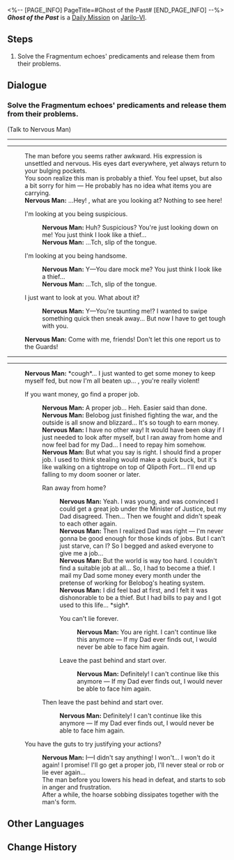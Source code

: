 <%-- [PAGE_INFO]
PageTitle=#Ghost of the Past#
[END_PAGE_INFO] --%>
{{Stub|Dialogue.}}
{{Mission Infobox
|id            = 3011607
|title         = 
|image         = <!--Mission Ghost of the Past.png-->
|type          = Daily
|event_name    = 
|chapter       = 
|requirements  = {{subst:void|<!--Unknown: {"Type":"Manual"}-->}}
|summary       = <!--official mission summary from Fate's Atlas-->
|characters    = Nervous Man; Trailblazer
|startLocation = [[Jarilo-VI]] - [[Rivet Town]]
|world         = Jarilo-VI
|area          = Rivet Town
|prev          = 
|next          = 
|rewards       = Credit*5,000
}}
'''''Ghost of the Past''''' is a [[Daily Mission]] on [[Jarilo-VI]].

==Steps==
# Solve the Fragmentum echoes' predicaments and release them from their problems.

<!--
==Gameplay Notes==

--><!--
==Trial Character==

-->
==Dialogue==
{{Stub Dialogue}}

===Solve the Fragmentum echoes' predicaments and release them from their problems.{{subst:void|<!--301160701-->}}===
{{Mission Description|type=daily|location=Rivet Town|Some Silvermane Guard patrols spotted illusory echoes in the Fragmentum who are stuck inside due to unfinished businesses. Help them.<br />The nervous man seems to be plotting something...}}
{{Dialogue Start}}

;(Talk to Nervous Man)
----
----
:The man before you seems rather awkward. His expression is unsettled and nervous. His eyes dart everywhere, yet always return to your bulging pockets.
:You soon realize this man is probably a thief. You feel upset, but also a bit sorry for him &mdash; He probably has no idea what items you are carrying.
:'''Nervous Man:''' ...Hey! {{MC|m=Boy|f=Girl}}, what are you looking at? Nothing to see here!
:{{DIcon|Arrow}} I'm looking at you being suspicious.
::'''Nervous Man:''' Huh? Suspicious? You're just looking down on me! You just think I look like a thief...
::'''Nervous Man:''' ...Tch, slip of the tongue.
:{{DIcon|Arrow}} I'm looking at you being handsome.
::'''Nervous Man:''' Y&mdash;You dare mock me? You just think I look like a thief...
::'''Nervous Man:''' ...Tch, slip of the tongue.
:{{DIcon|Arrow}} I just want to look at you. What about it?
::'''Nervous Man:''' Y&mdash;You're taunting me!? I wanted to swipe something quick then sneak away... But now I have to get tough with you.
:'''Nervous Man:''' Come with me, friends! Don't let this one report us to the Guards!
----
----
:'''Nervous Man:''' *cough*... I just wanted to get some money to keep myself fed, but now I'm all beaten up... {{MC|m=Sir|f=Ma'am}}, you're really violent!
:{{DIcon|Arrow}} If you want money, go find a proper job.
::'''Nervous Man:''' A proper job... Heh. Easier said than done.
::'''Nervous Man:''' Belobog just finished fighting the war, and the outside is all snow and blizzard... It's so tough to earn money.
::'''Nervous Man:''' I have no other way! It would have been okay if I just needed to look after myself, but I ran away from home and now feel bad for my Dad... I need to repay him somehow.
::'''Nervous Man:''' But what you say is right. I should find a proper job. I used to think stealing would make a quick buck, but it's like walking on a tightrope on top of Qlipoth Fort... I'll end up falling to my doom sooner or later.
::{{DIcon|Arrow}} Ran away from home?
:::'''Nervous Man:''' Yeah. I was young, and was convinced I could get a great job under the Minister of Justice, but my Dad disagreed. Then... Then we fought and didn't speak to each other again.
:::'''Nervous Man:''' Then I realized Dad was right &mdash; I'm never gonna be good enough for those kinds of jobs. But I can't just starve, can I? So I begged and asked everyone to give me a job...
:::'''Nervous Man:''' But the world is way too hard. I couldn't find a suitable job at all... So, I had to become a thief. I mail my Dad some money every month under the pretense of working for Belobog's heating system.
:::'''Nervous Man:''' I did feel bad at first, and I felt it was dishonorable to be a thief. But I had bills to pay and I got used to this life... *sigh*.
:::{{DIcon|Arrow}} You can't lie forever.
::::'''Nervous Man:''' You are right. I can't continue like this anymore &mdash; If my Dad ever finds out, I would never be able to face him again.
:::{{DIcon|Arrow}} Leave the past behind and start over.
::::'''Nervous Man:''' Definitely! I can't continue like this anymore &mdash; If my Dad ever finds out, I would never be able to face him again.
::{{DIcon|Arrow}} Then leave the past behind and start over.
:::'''Nervous Man:''' Definitely! I can't continue like this anymore &mdash; If my Dad ever finds out, I would never be able to face him again.
:{{DIcon|Arrow}} You have the guts to try justifying your actions?
::'''Nervous Man:''' I&mdash;I didn't say anything! I won't... I won't do it again! I promise! I'll go get a proper job, I'll never steal or rob or lie ever again...
::The man before you lowers his head in defeat, and starts to sob in anger and frustration.
::After a while, the hoarse sobbing dissipates together with the man's form.
{{Dialogue End}}

==Other Languages==
{{Other Languages
|en   = Ghost of the Past
|zhs  = 过去之灵
|zht  = 過去之靈
|ja   = 過去の霊
|ko   = 과거의 영혼
|es   = Un fantasma del pasado
|fr   = Fantôme du passé
|ru   = Призрак прошлого
|th   = วิญญาณจากอดีต
|vi   = Linh Hồn Xưa Cũ
|de   = Geist aus der Vergangenheit
|id   = Hantu dari Masa Lalu
|pt   = Fantasma do Passado
}}

==Change History==
{{Change History|1.0}}

